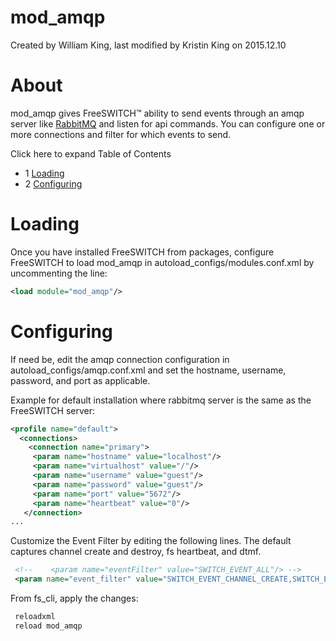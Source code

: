 
# mod_amqp 

 Created by  William King, last modified by  Kristin King on 2015.12.10

# About

mod\_amqp gives FreeSWITCH™ ability to send events through an amqp server like [RabbitMQ](https://www.rabbitmq.com/) and listen for api commands. You can configure one or more connections and filter for which events to send.

Click here to expand Table of Contents

* 1 [Loading](#loading)
* 2 [Configuring](#configuring)

# Loading

Once you have installed FreeSWITCH from packages, configure FreeSWITCH to load mod\_amqp in autoload\_configs/modules.conf.xml by uncommenting the line:

```xml
<load module="mod_amqp"/>
```

# Configuring

If need be, edit the amqp connection configuration in autoload\_configs/amqp.conf.xml and set the hostname, username, password, and port as applicable.

Example for default installation where rabbitmq server is the same as the FreeSWITCH server:

```xml
<profile name="default">
  <connections>
    <connection name="primary">
     <param name="hostname" value="localhost"/>
     <param name="virtualhost" value="/"/>
     <param name="username" value="guest"/>
     <param name="password" value="guest"/>
     <param name="port" value="5672"/>
     <param name="heartbeat" value="0"/>
   </connection>
...
```

Customize the Event Filter by editing the following lines. The default captures channel create and destroy, fs heartbeat, and dtmf.

```xml
 <!--    <param name="eventFilter" value="SWITCH_EVENT_ALL"/> -->
 <param name="event_filter" value="SWITCH_EVENT_CHANNEL_CREATE,SWITCH_EVENT_CHANNEL_DESTROY,SWITCH_EVENT_HEARTBEAT,SWITCH_EVENT_DTMF"/>
```

From fs\_cli, apply the changes:

```xml
 reloadxml
 reload mod_amqp
```


